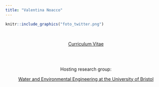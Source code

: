 ```yaml
---
title: "Valentina Noacco"
---
```


```r
knitr::include_graphics("foto_twitter.png")
```

<center>
[<i class="fa fa-envelope-o"></i>](mailto:valentina.noacco@bristol.ac.uk) \ \ \ \ [<i class="fa fa-institution"></i>](http://www.bristol.ac.uk/engineering/people/valentina-noacco/overview.html) \ \ \ [<i class="fa fa-graduation-cap"></i>](https://scholar.google.co.uk/citations?user=6RfiljEAAAAJ&hl=en) \ \ \ [<i class="fa fa-twitter"></i>](https://twitter.com/valentinanoacco)
</center>

<center>
<a href="V_NOACCO_CV_08_08_2018.pdf#" class="download" title="CV">Curriculum Vitae</a>	

<br>
<br>

Hosting research group:

[Water and Environmental Engineering at the University of Bristol](http://www.bristol.ac.uk/engineering/research/water/)

<br>



